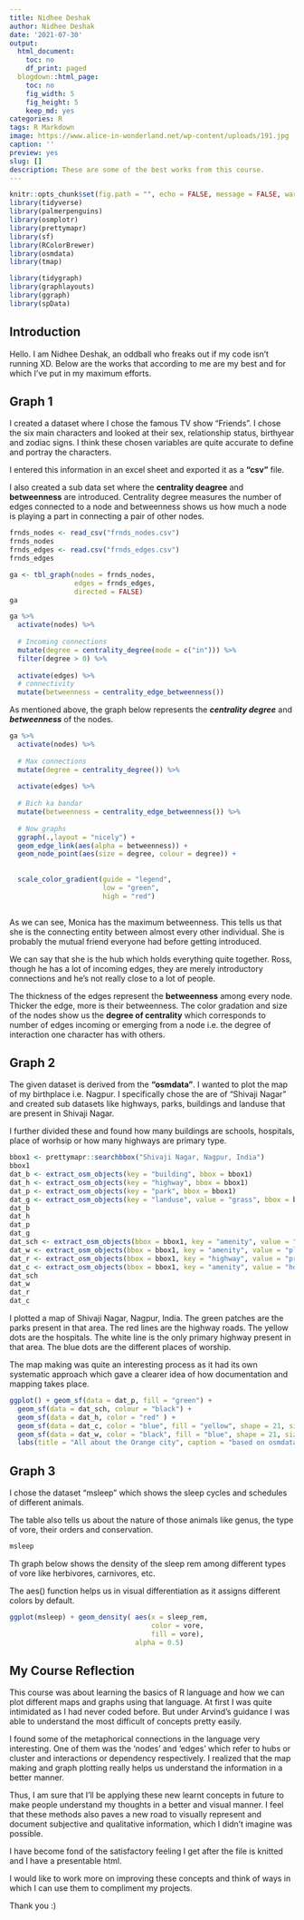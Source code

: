 ```yaml
---
title: Nidhee Deshak
author: Nidhee Deshak
date: '2021-07-30'
output:
  html_document:
    toc: no
    df_print: paged
  blogdown::html_page:
    toc: no
    fig_width: 5
    fig_height: 5
    keep_md: yes
categories: R
tags: R Markdown
image: https://www.alice-in-wonderland.net/wp-content/uploads/191.jpg
caption: ''
preview: yes
slug: []
description: These are some of the best works from this course.
---
```


```r
knitr::opts_chunk$set(fig.path = "", echo = FALSE, message = FALSE, warning = FALSE)
library(tidyverse)
library(palmerpenguins)
library(osmplotr)
library(prettymapr)
library(sf)
library(RColorBrewer)
library(osmdata)
library(tmap)

library(tidygraph)
library(graphlayouts)
library(ggraph)
library(spData)
```

## Introduction

Hello. I am Nidhee Deshak, an oddball who freaks out if my code isn't running XD. Below are the works that according to me are my best and for which I've put in my maximum efforts. 

## Graph 1

I created a dataset where I chose the famous TV show "Friends". I chose the six main characters and looked at their sex, relationship status, birthyear and zodiac signs. I think these chosen variables are quite accurate to define and portray the characters. 

I entered this information in an excel sheet and exported it as a **"csv"** file. 

I also created a sub data set where the **centrality deagree** and **betweenness** are introduced. Centrality degree measures the number of edges connected to a node and betweenness shows us how much a node is playing a part in connecting a pair of other nodes. 

```r
frnds_nodes <- read_csv("frnds_nodes.csv")
frnds_nodes
frnds_edges <- read.csv("frnds_edges.csv")
frnds_edges 
```


```r

ga <- tbl_graph(nodes = frnds_nodes, 
                edges = frnds_edges, 
                directed = FALSE)
ga
```


```r
ga %>% 
  activate(nodes) %>% 
  
  # Incoming connections
  mutate(degree = centrality_degree(mode = c("in"))) %>% 
  filter(degree > 0) %>% 
  
  activate(edges) %>% 
  # connectivity
  mutate(betweenness = centrality_edge_betweenness())
```


As mentioned above, the graph below represents the ***centrality degree*** and ***betweenness*** of the nodes. 



```r


ga %>% 
  activate(nodes) %>% 
  
  # Max connections
  mutate(degree = centrality_degree()) %>% 
  
  activate(edges) %>% 
  
  # Bich ka bandar
  mutate(betweenness = centrality_edge_betweenness()) %>%
  
  # Now graphs
  ggraph(.,layout = "nicely") +
  geom_edge_link(aes(alpha = betweenness)) +
  geom_node_point(aes(size = degree, colour = degree)) + 
  
 
  scale_color_gradient(guide = "legend",
                       low = "green",
                       high = "red")
              

```


As we can see, Monica has the maximum betweenness. This tells us that she is the connecting entity between almost every other individual. She is probably the mutual friend everyone had before getting introduced. 

We can say that she is the hub which holds everything quite together. Ross, though he has a lot of incoming edges, they are merely introductory connections and he's not really close to a lot of people.

The thickness of the edges represent the **betweenness** among every node. Thicker the edge, more is their betweenness. The color gradation and size of the nodes show us the **degree of centrality** which corresponds to number of edges incoming or emerging from a node i.e. the degree of interaction one character has with others.  


## Graph 2

The given dataset is derived from the **"osmdata"**. I wanted to plot the map of my birthplace i.e. Nagpur. I specifically chose the are of "Shivaji Nagar" and created sub datasets like highways, parks, buildings and landuse that are present in Shivaji Nagar. 

I further divided these and found how many buildings are schools, hospitals, place of worhsip or how many highways are primary type. 

```r
bbox1 <- prettymapr::searchbbox("Shivaji Nagar, Nagpur, India")
bbox1
dat_b <- extract_osm_objects(key = "building", bbox = bbox1)
dat_h <- extract_osm_objects(key = "highway", bbox = bbox1)
dat_p <- extract_osm_objects(key = "park", bbox = bbox1)
dat_g <- extract_osm_objects(key = "landuse", value = "grass", bbox = bbox1)
dat_b
dat_h
dat_p
dat_g
dat_sch <- extract_osm_objects(bbox = bbox1, key = "amenity", value = "school", return_type = "point")
dat_w <- extract_osm_objects(bbox = bbox1, key = "amenity", value = "place_of_worship", return_type = "point")
dat_r <- extract_osm_objects(bbox = bbox1, key = "highway", value = "primary", return_type = "line")
dat_c <- extract_osm_objects(bbox = bbox1, key = "amenity", value = "hospital", return_type = "point")
dat_sch
dat_w
dat_r
dat_c
```

I plotted a map of Shivaji Nagar, Nagpur, India. 
The green patches are the parks present in that area. 
The red lines are the highway roads.
The yellow dots are the hospitals.
The white line is the only primary highway present in that area. 
The blue dots are the different places of worship. 

The map making was quite an interesting process as it had its own systematic approach which gave a clearer idea of how documentation and mapping takes place. 

```r
ggplot() + geom_sf(data = dat_p, fill = "green") + 
  geom_sf(data = dat_sch, colour = "black") + 
  geom_sf(data = dat_h, color = "red" ) + 
  geom_sf(data = dat_c, color = "blue", fill = "yellow", shape = 21, size = 4) + geom_sf(data = dat_r, color = "white") + 
  geom_sf(data = dat_w, color = "black", fill = "blue", shape = 21, size = 4) + theme(legend.position = "right") + 
  labs(title = "All about the Orange city", caption = "based on osmdata")


```

## Graph 3

I chose the dataset "msleep" which shows the sleep cycles and schedules of different animals. 

The table also tells us about the nature of those animals like genus, the type of vore, their orders and conservation.

```r
msleep
```

Th graph below shows the density of the sleep rem among different types of vore like herbivores, carnivores, etc. 

The aes() function helps us in visual differentiation as it assigns different colors by default. 

```r
ggplot(msleep) + geom_density( aes(x = sleep_rem,
                                   color = vore,
                                   fill = vore),
                               alpha = 0.5)

```

## My Course Reflection

This course was about learning the basics of R language and how we can plot different maps and graphs using that language. At first I was quite intimidated as I had never coded before. But under Arvind's guidance I was able to understand the most difficult of concepts pretty easily. 

I found some of the metaphorical connections in the language very interesting. One of them was the 'nodes' and 'edges' which refer to hubs or cluster and interactions or dependency respectively. I realized that the map making and graph plotting really helps us understand the information in a better manner. 

Thus, I am sure that I'll be applying these new learnt concepts in future to make people understand my thoughts in a better and visual manner. I feel that these methods also paves a new road to visually represent and document subjective and qualitative information, which I didn't imagine was possible. 

I have become fond of the satisfactory feeling I get after the file is knitted and I have a presentable html. 

I would like to work more on improving these concepts and think of ways in which I can use them to compliment my projects. 

Thank you :)
